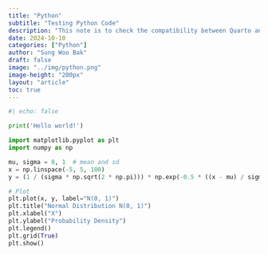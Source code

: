 ```yaml
---
title: "Python"
subtitle: "Testing Python Code"
description: "This note is to check the compatibility between Quarto and Python"
date: 2024-10-10
categories: ["Python"]
author: "Sung Woo Bak"
draft: false
image: "../img/python.png"
image-height: "200px"
layout: "article"
toc: true
---
```


```python
#| echo: false

print('Hello world!')

```

```python

import matplotlib.pyplot as plt
import numpy as np

mu, sigma = 0, 1  # mean and sd
x = np.linspace(-5, 5, 100)
y = (1 / (sigma * np.sqrt(2 * np.pi))) * np.exp(-0.5 * ((x - mu) / sigma) ** 2)

# Plot
plt.plot(x, y, label="N(0, 1)")
plt.title("Normal Distribution N(0, 1)")
plt.xlabel("X")
plt.ylabel("Probability Density")
plt.legend()
plt.grid(True)
plt.show()

```